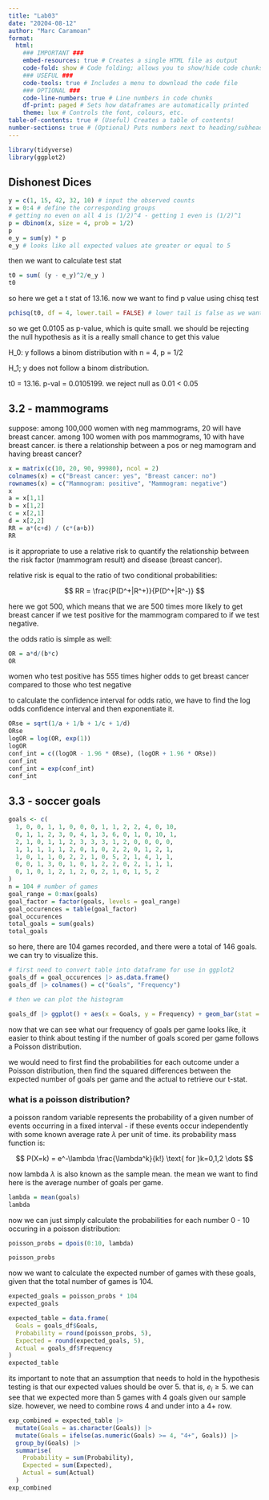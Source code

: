 ```yaml
---
title: "Lab03"
date: "20204-08-12"
author: "Marc Caramoan"
format: 
  html: 
    ### IMPORTANT ###
    embed-resources: true # Creates a single HTML file as output
    code-fold: show # Code folding; allows you to show/hide code chunks
    ### USEFUL ###
    code-tools: true # Includes a menu to download the code file
    ### OPTIONAL ###
    code-line-numbers: true # Line numbers in code chunks
    df-print: paged # Sets how dataframes are automatically printed
    theme: lux # Controls the font, colours, etc.
table-of-contents: true # (Useful) Creates a table of contents!
number-sections: true # (Optional) Puts numbers next to heading/subheadings
---
```


```r
library(tidyverse)
library(ggplot2)
```

## Dishonest Dices

```r
y = c(1, 15, 42, 32, 10) # input the observed counts
x = 0:4 # define the corresponding groups
# getting no even on all 4 is (1/2)^4 - getting 1 even is (1/2)^1
p = dbinom(x, size = 4, prob = 1/2)
p
e_y = sum(y) * p
e_y # looks like all expected values ate greater or equal to 5
```

then we want to calculate test stat

```r
t0 = sum( (y - e_y)^2/e_y )
t0
```

so here we get a t stat of 13.16. now we want to find p value using chisq test

```r
pchisq(t0, df = 4, lower.tail = FALSE) # lower tail is false as we want to find area on lower end

```

so we get 0.0105 as p-value, which is quite small. we should be rejecting the null hypothesis as it is a really small chance to get this value

H_0: y follows a binom distribution with n = 4, p = 1/2

H_1; y does not follow a binom distribution.

t0 = 13.16. p-val = 0.0105199. we reject null as 0.01 \< 0.05

## 3.2 - mammograms

suppose: among 100,000 women with neg mammograms, 20 will have breast cancer. among 100 women with pos mammograms, 10 with have breast cancer. is there a relationship between a pos or neg mamogram and having breast cancer?

```r
x = matrix(c(10, 20, 90, 99980), ncol = 2)
colnames(x) = c("Breast cancer: yes", "Breast cancer: no")
rownames(x) = c("Mammogram: positive", "Mammogram: negative")
x
a = x[1,1]
b = x[1,2]
c = x[2,1]
d = x[2,2]
RR = a*(c+d) / (c*(a+b))
RR
```

is it appropriate to use a relative risk to quantify the relationship between the risk factor (mammogram result) and disease (breast cancer).

relative risk is equal to the ratio of two conditional probabilities:

$$
RR = \frac{P(D^+|R^+)}{P(D^+|R^-)}
$$

here we got 500, which means that we are 500 times more likely to get breast cancer if we test positive for the mammogram compared to if we test negative.

the odds ratio is simple as well:

```r
OR = a*d/(b*c)
OR
```

women who test positive has 555 times higher odds to get breast cancer compared to those who test negative

to calculate the confidence interval for odds ratio, we have to find the log odds confidence interval and then exponentiate it.

```r
ORse = sqrt(1/a + 1/b + 1/c + 1/d)
ORse
logOR = log(OR, exp(1))
logOR
conf_int = c((logOR - 1.96 * ORse), (logOR + 1.96 * ORse))
conf_int
conf_int = exp(conf_int)
conf_int
```

## 3.3 - soccer goals

```r
goals <- c(
  1, 0, 0, 1, 1, 0, 0, 0, 1, 1, 2, 2, 4, 0, 10,
  0, 1, 1, 2, 3, 0, 4, 1, 3, 6, 0, 1, 0, 10, 1,
  2, 1, 0, 1, 1, 2, 3, 3, 3, 1, 2, 0, 0, 0, 0,
  1, 1, 1, 1, 1, 2, 0, 1, 0, 2, 2, 0, 1, 2, 1,
  1, 0, 1, 1, 0, 2, 2, 1, 0, 5, 2, 1, 4, 1, 1,
  0, 0, 1, 3, 0, 1, 0, 1, 2, 2, 0, 2, 1, 1, 1,
  0, 1, 0, 1, 2, 1, 2, 0, 2, 1, 0, 1, 5, 2
)
n = 104 # number of games
goal_range = 0:max(goals)
goal_factor = factor(goals, levels = goal_range)
goal_occurences = table(goal_factor)
goal_occurences
total_goals = sum(goals)
total_goals
```

so here, there are 104 games recorded, and there were a total of 146 goals. we can try to visualize this.

```r
# first need to convert table into dataframe for use in ggplot2
goals_df = goal_occurences |> as.data.frame()
goals_df |> colnames() = c("Goals", "Frequency")

# then we can plot the histogram

goals_df |> ggplot() + aes(x = Goals, y = Frequency) + geom_bar(stat = "identity") + labs(x = "Number of goals in one game", y = "Frequency") + theme_minimal()
```

now that we can see what our frequency of goals per game looks like, it easier to think about testing if the number of goals scored per game follows a Poisson distribution.

we would need to first find the probabilities for each outcome under a Poisson distribution, then find the squared differences between the expected number of goals per game and the actual to retrieve our t-stat.

### what is a poisson distribution?

a poisson random variable represents the probability of a given number of events occurring in a fixed interval - if these events occur independently with some known average rate $\lambda$ per unit of time. its probability mass function is:

$$
P(X=k) = e^-\lambda \frac{\lambda^k}{k!} \text{ for }k=0,1,2 \dots
$$

now lambda $\lambda$ is also known as the sample mean. the mean we want to find here is the average number of goals per game.

```r
lambda = mean(goals)
lambda
```

now we can just simply calculate the probabilities for each number 0 - 10 occuring in a poisson distribution:

```r
poisson_probs = dpois(0:10, lambda)

poisson_probs
```

now we want to calculate the expected number of games with these goals, given that the total number of games is 104.

```r
expected_goals = poisson_probs * 104
expected_goals

expected_table = data.frame(
  Goals = goals_df$Goals,
  Probability = round(poisson_probs, 5),
  Expected = round(expected_goals, 5),
  Actual = goals_df$Frequency
)
expected_table
```

its important to note that an assumption that needs to hold in the hypothesis testing is that our expected values should be over 5. that is, $e_i \ge 5$. we can see that we expected more than 5 games with 4 goals given our sample size. however, we need to combine rows 4 and under into a 4+ row.

```r
exp_combined = expected_table |>
  mutate(Goals = as.character(Goals)) |>
  mutate(Goals = ifelse(as.numeric(Goals) >= 4, "4+", Goals)) |>
  group_by(Goals) |>
  summarise(
    Probability = sum(Probability),
    Expected = sum(Expected),
    Actual = sum(Actual)
  ) 
exp_combined
```
